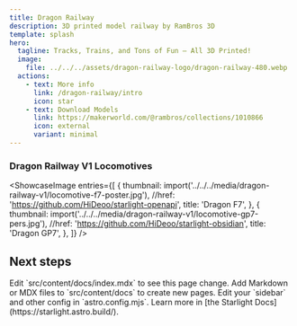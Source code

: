 ```yaml
---
title: Dragon Railway
description: 3D printed model railway by RamBros 3D
template: splash
hero:
  tagline: Tracks, Trains, and Tons of Fun – All 3D Printed!
  image:
    file: ../../../assets/dragon-railway-logo/dragon-railway-480.webp
  actions:
    - text: More info
      link: /dragon-railway/intro
      icon: star
    - text: Download Models
      link: https://makerworld.com/@rambros/collections/1010866
      icon: external
      variant: minimal
---
```



### Dragon Railway V1 Locomotives
<ShowcaseImage
  entries={[
    {
      thumbnail: import('../../../media/dragon-railway-v1/locomotive-f7-poster.jpg'),
      //href: 'https://github.com/HiDeoo/starlight-openapi',
      title: 'Dragon F7',
    },
    {
      thumbnail: import('../../../media/dragon-railway-v1/locomotive-gp7-pers.jpg'),
      //href: 'https://github.com/HiDeoo/starlight-obsidian',
      title: 'Dragon GP7',
    },
  ]}
/>


## Next steps

<CardGrid stagger>
	<Card title="Update content" icon="pencil">
		Edit `src/content/docs/index.mdx` to see this page change.
	</Card>
	<Card title="Add new content" icon="add-document">
		Add Markdown or MDX files to `src/content/docs` to create new pages.
	</Card>
	<Card title="Configure your site" icon="setting">
		Edit your `sidebar` and other config in `astro.config.mjs`.
	</Card>
	<Card title="Read the docs" icon="open-book">
		Learn more in [the Starlight Docs](https://starlight.astro.build/).
	</Card>
</CardGrid>
